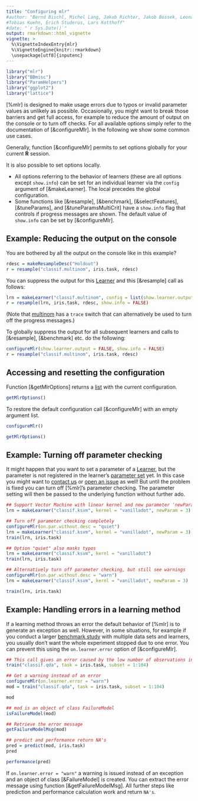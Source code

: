 ```yaml
---
title: "Configuring mlr"
#author: "Bernd Bischl, Michel Lang, Jakob Richter, Jakob Bossek, Leonard Judt,
#Tobias Kuehn, Erich Studerus, Lars Kotthoff"
#date: "`r Sys.Date()`"
output: rmarkdown::html_vignette
vignette: >
  %\VignetteIndexEntry{mlr}
  %\VignetteEngine{knitr::rmarkdown}
  \usepackage[utf8]{inputenc}
---
```


```r
library("mlr")
library("BBmisc")
library("ParamHelpers")
library("ggplot2")
library("lattice")
```

[%mlr] is designed to make usage errors due to typos or invalid parameter values
as unlikely as possible.
Occasionally, you might want to break those barriers and get full access, for example to
reduce the amount of output on the console or to turn off checks.
For all available options simply refer to the documentation of [&configureMlr].
In the following we show some common use cases.

Generally, function [&configureMlr] permits to set options globally for your current **R**
session.

It is also possible to set options locally.

* All options referring to the behavior of learners (these are all options except `show.info`)
  can be set for an individual learner via the ` config` argument of [&makeLearner].
  The local precedes the global configuration.
* Some functions like [&resample], [&benchmark], [&selectFeatures], [&tuneParams],
  and [&tuneParamsMultiCrit] have a `show.info` flag that controls if progress messages
  are shown. The default value of `show.info` can be set by [&configureMlr].


## Example: Reducing the output on the console
You are bothered by all the output on the console like in this example?

```r
rdesc = makeResampleDesc("Holdout")
r = resample("classif.multinom", iris.task, rdesc)
```

You can suppress the output for this [Learner](&makeLearner) and this [&resample] call as follows:

```r
lrn = makeLearner("classif.multinom", config = list(show.learner.output = FALSE))
r = resample(lrn, iris.task, rdesc, show.info = FALSE)
```

(Note that [multinom](&nnet::multinom) has a `trace` switch that can alternatively be used to turn off
the progress messages.)

To globally suppress the output for all subsequent learners and calls to [&resample],
[&benchmark] etc. do the following:

```r
configureMlr(show.learner.output = FALSE, show.info = FALSE)
r = resample("classif.multinom", iris.task, rdesc)
```


## Accessing and resetting the configuration
Function [&getMlrOptions] returns a [list](&base::list) with the current configuration.

```r
getMlrOptions()
```

To restore the default configuration call [&configureMlr] with an empty argument list.

```r
configureMlr()
```

```r
getMlrOptions()
```


## Example: Turning off parameter checking
It might happen that you want to set a parameter of a [Learner](&makeLearner), but the
parameter is not registered in the learner's [parameter set](&ParamHelpers::makeParamSet)
yet.
In this case you might want to [contact us](https://github.com/mlr-org/mlr#get-in-touch)
or [open an issue](https://github.com/mlr-org/mlr/issues/new) as well!
But until the problem is fixed you can turn off [%mlr]'s parameter checking.
The parameter setting will then be passed to the underlying function without further ado.

```r
## Support Vector Machine with linear kernel and new parameter 'newParam'
lrn = makeLearner("classif.ksvm", kernel = "vanilladot", newParam = 3)

## Turn off parameter checking completely
configureMlr(on.par.without.desc = "quiet")
lrn = makeLearner("classif.ksvm", kernel = "vanilladot", newParam = 3)
train(lrn, iris.task)

## Option "quiet" also masks typos
lrn = makeLearner("classif.ksvm", kernl = "vanilladot")
train(lrn, iris.task)

## Alternatively turn off parameter checking, but still see warnings
configureMlr(on.par.without.desc = "warn")
lrn = makeLearner("classif.ksvm", kernl = "vanilladot", newParam = 3)

train(lrn, iris.task)
```


## Example: Handling errors in a learning method
If a learning method throws an error the default behavior of [%mlr] is to
generate an exception as well.
However, in some situations, for example if you conduct a larger [benchmark study](benchmark_experiments.md)
with multiple data sets and learners, you usually don't want the whole experiment stopped due
to one error.
You can prevent this using the `on.learner.error` option of [&configureMlr].

```r
## This call gives an error caused by the low number of observations in class "virginica"
train("classif.qda", task = iris.task, subset = 1:104)

## Get a warning instead of an error
configureMlr(on.learner.error = "warn")
mod = train("classif.qda", task = iris.task, subset = 1:104)

mod

## mod is an object of class FailureModel
isFailureModel(mod)

## Retrieve the error message
getFailureModelMsg(mod)

## predict and performance return NA's
pred = predict(mod, iris.task)
pred

performance(pred)
```

If `on.learner.error = "warn"` a warning is issued instead of an exception and an object
of class [&FailureModel] is created.
You can extract the error message using function [&getFailureModelMsg].
All further steps like prediction and performance calculation work and return `NA's`.
